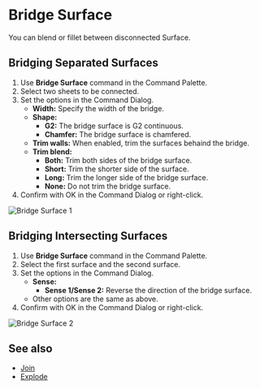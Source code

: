 
# Bridge Surface

<Reference shortcut="" command="Bridge Surface" button="" />

You can blend or fillet between disconnected Surface.

## Bridging Separated Surfaces

1. Use **Bridge Surface** command in the Command Palette.
2. Select two sheets to be connected.
3. Set the options in the Command Dialog.
    - **Width:** Specify the width of the bridge.
    - **Shape:** 
        - **G2:** The bridge surface is G2 continuous.
        - **Chamfer:** The bridge surface is chamfered.
    - **Trim walls:** When enabled, trim the surfaces behaind the bridge.
    - **Trim blend:** 
        - **Both:** Trim both sides of the bridge surface.
        - **Short:** Trim the shorter side of the surface.
        - **Long:** Trim the longer side of the bridge surface.
        - **None:** Do not trim the bridge surface.
4. Confirm with OK in the Command Dialog or right-click.

![Bridge Surface 1](/img/bridge-surface-1.gif)

## Bridging Intersecting Surfaces

1. Use **Bridge Surface** command in the Command Palette.
2. Select the first surface and the second surface.
3. Set the options in the Command Dialog.
    - **Sense:** 
        - **Sense 1/Sense 2:** Reverse the direction of the bridge surface.
    - Other options are the same as above.
4. Confirm with OK in the Command Dialog or right-click.

![Bridge Surface 2](/img/bridge-surface-2.gif)

## See also
- [Join](./join)
- [Explode](./explode)